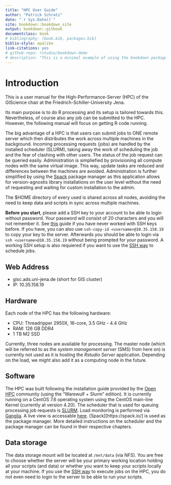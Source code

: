```yaml
--- 
title: "HPC User Guide"
author: "Patrick Schratz"
date: "`r Sys.Date()`"
site: bookdown::bookdown_site
output: bookdown::gitbook
documentclass: book
# bibliography: [book.bib, packages.bib]
biblio-style: apalike
link-citations: yes
# github-repo: rstudio/bookdown-demo
# description: "This is a minimal example of using the bookdown package to write a book. The output format for this example is bookdown::gitbook."
---
```


# Introduction {#intro}

This is a user manual for the High-Performance-Server (HPC) of the GIScience chair at the Friedrich-Schiller-University Jena.

Its main purpose is to do R processing and its setup is tailored towards this.
Nevertheless, of course also any job can be submitted to the HPC.
However, the following manual will focus on getting R code running.

The big advantage of a HPC is that users can submit jobs to ONE remote server which then distributes the work across multiple machines in the background.
Incoming processing requests (jobs) are handled by the installed scheduler (SLURM), taking away the work of scheduling the job and the fear of clashing with other users.
The status of the job request can be queried easily.
Administration is simpliefied by provisioning all compute nodes with the same virtual image.
This way, update tasks are reduced and differences between the machines are avoided.
Administration is further simplified by using the [Spack]() package manager as this application allows for version-agnostis library installations on the user level without the need of requesting and waiting for custom installation to the admin.

The $HOME directory of every used is shared across all nodes, avoiding the need to keep data and scripts in sync across multiple machines.

**Before you start**, please add a SSH key to your account to be able to login without password.
Your password will consist of 20 characters and you will not remember it.
See [this](https://help.github.com/articles/connecting-to-github-with-ssh/) guide if you have never worked with SSH keys before.
If you have, you can also use `ssh-copy-id <username>@10.35.158.19` to copy your key to the server.
Afterwards you should be able to login via `ssh <username>@10.35.158.19` without being prompted for your password.
A working SSH setup is also requiered if you want to use the [SSH way](#ssh-mode) to schedule jobs.

## Web Address

* gisc.ads.uni-jena.de (short for GIS cluster)
* IP: 10.35.158.19

## Hardware

Each node of the HPC has the following hardware:

- CPU: Threadripper 2950X, 16-core, 3.5 GHz - 4.4 GHz
- RAM: 126 GB DDR4 
- 1 TB M2 SSD

Currently, three nodes are available for processing. 
The master node (which will be referred to as the _system management server_ (SMS) from here on) is currently not used as it is hosting the _Rstudio Server_ application.
Depending on the load, we might also add it as a computing node in the future.

## Software

The HPC was built following the installation guide provided by the [Open HPC](https://openhpc.community/) community (using the "Warewulf + Slurm" edition).
It is currently running on a CentOS 7.6 operating system using the CentOS main-line Kernel (currently at version 4.20).
The scheduler that is used for queuing processing job requests is [SLURM](https://slurm.schedmd.com/).
Load monitoring is performed via [Ganglia](http://ganglia.sourceforge.net/). 
A live view is accessable [here](http://10.35.158.19/ganglia/?r=hour&cs=&ce=&m=load_one&s=by+name&c=&tab=m&vn=&hide-hf=false).
[Spack][https://spack.io/] is used as the package manager.
More detailed instructions on the scheduler and the package manager can be found in their respective chapters.

## Data storage

The data storage mount will be located at `/mnt/data` (via NFS).
You are free to choose whether the server will be your primary working location holding all your scripts (and data) or whether you want to keep your scripts locally at your machine.
If you use the [SSH way](#ssh-mode) to execute jobs on the HPC, you do not even need to login to the server to be able to run your scripts.
